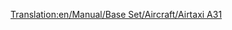 [[Translation:en/Manual/Base Set/Aircraft/Airtaxi A31]]

{{nl/Manual/Base Set/Aircraft/Vliegtuig|Cost=38.964 (77,928)
|Speed=947 km/h (592 MPH)
|Annual=6.187 (12,374)
|Designed=1982
|Lifespan=24
|Capacity=210 passagiers & 25 zakken post
|Description=Standaard straalvliegtuig met een voorkeur voor grote vliegvelden.
|Real-lifeWikilink=Airbus A310
|Real-life=Airbus A310
}}